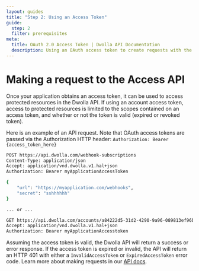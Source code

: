 ```yaml
---
layout: guides
title: "Step 2: Using an Access Token"
guide:
  step: 2
  filter: prerequisites
meta:
  title: OAuth 2.0 Access Token | Dwolla API Documentation
  description: Using an OAuth access token to create requests with the Dwolla API
---
```


# Making a request to the Access API

Once your application obtains an access token, it can be used to access protected resources in the Dwolla API. If using an account access token, access to protected resources is limited to the scopes contained on an access token, and whether or not the token is valid (expired or revoked token).

Here is an example of an API request. Note that OAuth access tokens are passed via the Authorization HTTP header:
`Authorization: Bearer {access_token_here}`

```bash
POST https://api.dwolla.com/webhook-subscriptions
Content-Type: application/json
Accept: application/vnd.dwolla.v1.hal+json
Authorization: Bearer myApplicationAccessToken

{
    "url": "https://myapplication.com/webhooks",
    "secret": "sshhhhhh"
}

... or ...

GET https://api.dwolla.com/accounts/a84222d5-31d2-4290-9a96-089813ef96b3/transfers
Accept: application/vnd.dwolla.v1.hal+json
Authorization: Bearer myApplicationAccesstoken
```

Assuming the access token is valid, the Dwolla API will return a success or error response. If the access token is expired or invalid, the API will return an HTTP 401 with either a `InvalidAccessToken` or `ExpiredAccessToken` error code. Learn more about making requests in our [API docs](https://docs.dwolla.com/#making-requests).
